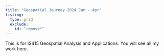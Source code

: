 ```yaml
---
title: "Geospatial Journey 2024 Jan - Apr"
listing: 
  type: grid
  exclude: 
    id: "remove*"
---
```


This is for IS415 Geospatial Analysis and Applications. You will see all my work here.
